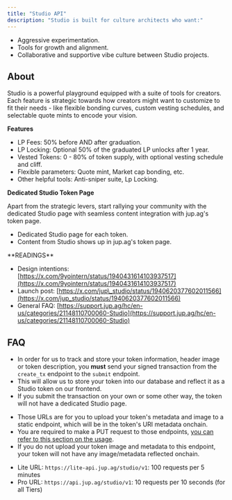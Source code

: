 ```yaml
---
title: "Studio API"
description: "Studio is built for culture architects who want:"
---
```


* Aggressive experimentation.
* Tools for growth and alignment.
* Collaborative and supportive vibe culture between Studio projects.

## About

Studio is a powerful playground equipped with a suite of tools for creators. Each feature is strategic towards how creators might want to customize to fit their needs - like flexible bonding curves, custom vesting schedules, and selectable quote mints to encode your vision.

**Features**

* LP Fees: 50% before AND after graduation.
* LP Locking: Optional 50% of the graduated LP unlocks after 1 year.
* Vested Tokens: 0 - 80% of token supply, with optional vesting schedule and cliff.
* Flexible parameters: Quote mint, Market cap bonding, etc.
* Other helpful tools: Anti-sniper suite, Lp Locking.

**Dedicated Studio Token Page**

Apart from the strategic levers, start rallying your community with the dedicated Studio page with seamless content integration with jup.ag's token page.

* Dedicated Studio page for each token.
* Content from Studio shows up in jup.ag's token page.

<Info>
  **READINGS**

  - Design intentions: [https://x.com/9yointern/status/1940431614103937517](https://x.com/9yointern/status/1940431614103937517)
  - Launch post: [https://x.com/jup\_studio/status/1940620377602011566](https://x.com/jup_studio/status/1940620377602011566)
  - General FAQ: [https://support.jup.ag/hc/en-us/categories/21148110700060-Studio](https://support.jup.ag/hc/en-us/categories/21148110700060-Studio)
</Info>

## FAQ

<AccordionGroup>

<Accordion title="Why is my Studio token page showing 'Token not found'?">

* In order for us to track and store your token information, header image or token description, you **must** send your signed transaction from the `create_tx` endpoint to the `submit` endpoint.
* This will allow us to store your token into our database and reflect it as a Studio token on our frontend.
* If you submit the transaction on your own or some other way, the token will not have a dedicated Studio page.
</Accordion>

<Accordion title="What do I do with the presigned URLs?">

* Those URLs are for you to upload your token's metadata and image to a static endpoint, which will be in the token's URI metadata onchain.
* You are required to make a PUT request to those endpoints, [you can refer to this section on the usage](/docs/studio-api/create-token#token-metadata).
* If you do not upload your token image and metadata to this endpoint, your token will not have any image/metadata reflected onchain.
</Accordion>

<Accordion title="What is the rate limit of Studio API?">

* Lite URL: `https://lite-api.jup.ag/studio/v1`: 100 requests per 5 minutes
* Pro URL: `https://api.jup.ag/studio/v1`: 10 requests per 10 seconds (for all Tiers)
</Accordion>

</AccordionGroup>
